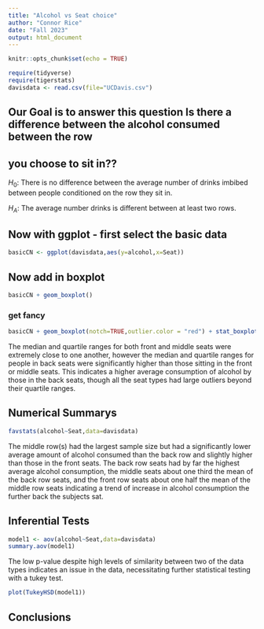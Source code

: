 ```yaml
---
title: "Alcohol vs Seat choice"
author: "Connor Rice"
date: "Fall 2023"
output: html_document
---
```


```r
knitr::opts_chunk$set(echo = TRUE)
```

```r
require(tidyverse)
require(tigerstats)
davisdata <- read.csv(file="UCDavis.csv")
```
## Our Goal is to answer this question Is there a difference between the alcohol consumed between the row
## you choose to sit in??

$H_0$: There is no difference between the average number of drinks imbibed between people conditioned on the row they sit in.

$H_A$: The average number drinks is different between at least two rows. 

## Now with ggplot - first select the basic data

```r
basicCN <- ggplot(davisdata,aes(y=alcohol,x=Seat))
```
## Now add in boxplot

```r
basicCN + geom_boxplot()
```
  
  
### get fancy  

```r
basicCN + geom_boxplot(notch=TRUE,outlier.color = "red") + stat_boxplot(geom ='errorbar') + labs(title="Fancy notch boxplot \n with 2 lines")
```

The median and quartile ranges for both front and middle seats were extremely close to one another, however the median and quartile ranges for people in back seats were significantly higher than those sitting in the front or middle seats. This indicates a higher average consumption of alcohol by those in the back seats, though all the seat types had large outliers beyond their quartile ranges.

## Numerical Summarys 

```r
favstats(alcohol~Seat,data=davisdata)
```

The middle row(s) had the largest sample size but had a significantly lower average amount of alcohol consumed than the back row and slightly higher than those in the front seats. The back row seats had by far the highest average alcohol consumption, the middle seats about one third the mean of the back row seats, and the front row seats about one half the mean of the middle row seats indicating a trend of increase in alcohol consumption the further back the subjects sat.

## Inferential Tests

```r
model1 <- aov(alcohol~Seat,data=davisdata)
summary.aov(model1)
```

The low p-value despite high levels of similarity between two of the data types indicates an issue in the data, necessitating further statistical testing with a tukey test.

```r
plot(TukeyHSD(model1))
```

## Conclusions


